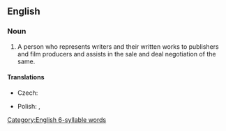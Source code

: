 ==English==
{{wikipedia}}

===Noun===
{{en-noun}}

# A person who represents writers and their written works to publishers and film producers and assists in the sale and deal negotiation of the same.

====Translations====
{{trans-top|person who represents writers}}
* Czech: {{t|cs|literární agent|m}}
{{trans-mid}}
* Polish: {{t+|pl|agent|m}}, {{t+|pl|agentka|f}}
{{trans-bottom}}

[[Category:English 6-syllable words]]